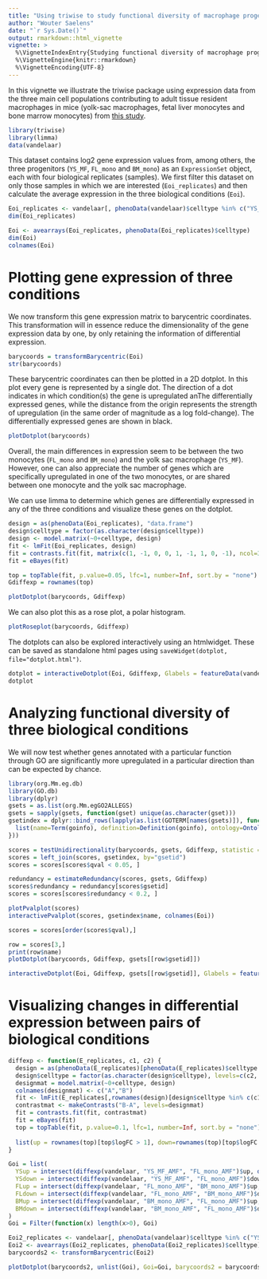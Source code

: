```yaml
---
title: "Using triwise to study functional diversity of macrophage progenitors"
author: "Wouter Saelens"
date: "`r Sys.Date()`"
output: rmarkdown::html_vignette
vignette: >
  %\VignetteIndexEntry{Studying functional diversity of macrophage progenitors}
  %\VignetteEngine{knitr::rmarkdown}
  %\VignetteEncoding{UTF-8}
---
```


In this vignette we illustrate the triwise package using expression data from the three main cell populations contributing to adult tissue resident macrophages in mice (yolk-sac macrophages, fetal liver monocytes and bone marrow monocytes) from [this study](http://www.ncbi.nlm.nih.gov/pubmed/26992565).

```r
library(triwise)
library(limma)
data(vandelaar)
```

This dataset contains log2 gene expression values from, among others, the three progenitors (`YS_MF`, `FL_mono` and `BM_mono`) as an `ExpressionSet` object, each with four biological replicates (samples). We first filter this dataset on only those samples in which we are interested (`Eoi_replicates`) and then calculate the average expression in the three biological conditions (`Eoi`).

```r
Eoi_replicates <- vandelaar[, phenoData(vandelaar)$celltype %in% c("YS_MF", "FL_mono", "BM_mono")]
dim(Eoi_replicates)

Eoi <- avearrays(Eoi_replicates, phenoData(Eoi_replicates)$celltype)
dim(Eoi)
colnames(Eoi)
```

# Plotting gene expression of three conditions

We now transform this gene expression matrix to barycentric coordinates. This transformation will in essence reduce the dimensionality of the gene expression data by one, by only retaining the information of differential expression.
```r
barycoords = transformBarycentric(Eoi)
str(barycoords)
```

These barycentric coordinates can then be plotted in a 2D dotplot. In this plot every gene is represented by a single dot. The direction of a dot indicates in which condition(s) the gene is upregulated anThe differentially expressed genes, while the distance from the origin represents the strength of upregulation (in the same order of magnitude as a log fold-change). The differentially expressed genes are shown in black.
```r
plotDotplot(barycoords)
```
Overall, the main differences in expression seem to be between the two monocytes (`FL_mono` and `BM_mono`) and the yolk sac macrophage (`YS_MF`). However, one can also appreciate the number of genes which are specifically upregulated in one of the two monocytes, or are shared between one monocyte and the yolk sac macrophage.

We can use limma to determine which genes are differentially expressed in any of the three conditions and visualize these genes on the dotplot.
```r
design = as(phenoData(Eoi_replicates), "data.frame")
design$celltype = factor(as.character(design$celltype))
design <- model.matrix(~0+celltype, design)
fit <- lmFit(Eoi_replicates, design)
fit = contrasts.fit(fit, matrix(c(1, -1, 0, 0, 1, -1, 1, 0, -1), ncol=3))
fit = eBayes(fit)

top = topTable(fit, p.value=0.05, lfc=1, number=Inf, sort.by = "none")
Gdiffexp = rownames(top)
```

```r
plotDotplot(barycoords, Gdiffexp)
```

We can also plot this as a rose plot, a polar histogram.
```r
plotRoseplot(barycoords, Gdiffexp)
```

The dotplots can also be explored interactively using an htmlwidget. These can be saved as standalone html pages using `saveWidget(dotplot, file="dotplot.html")`.
```r
dotplot = interactiveDotplot(Eoi, Gdiffexp, Glabels = featureData(vandelaar)$symbol)
dotplot
```


# Analyzing functional diversity of three biological conditions

We will now test whether genes annotated with a particular function through GO are significantly more upregulated in a particular direction than can be expected by chance.
```r
library(org.Mm.eg.db)
library(GO.db)
library(dplyr)
gsets = as.list(org.Mm.egGO2ALLEGS)
gsets = sapply(gsets, function(gset) unique(as.character(gset)))
gsetindex = dplyr::bind_rows(lapply(as.list(GOTERM[names(gsets)]), function(goinfo) {
  list(name=Term(goinfo), definition=Definition(goinfo), ontology=Ontology(goinfo), gsetid = GOID(goinfo))
}))
```

```r
scores = testUnidirectionality(barycoords, gsets, Gdiffexp, statistic = "r", mc.cores = 8)
scores = left_join(scores, gsetindex, by="gsetid")
scores = scores[scores$qval < 0.05, ]

redundancy = estimateRedundancy(scores, gsets, Gdiffexp)
scores$redundancy = redundancy[scores$gsetid]
scores = scores[scores$redundancy < 0.2, ]
```

```r
plotPvalplot(scores)
interactivePvalplot(scores, gsetindex$name, colnames(Eoi))

scores = scores[order(scores$qval),]

row = scores[3,]
print(row$name)
plotDotplot(barycoords, Gdiffexp, gsets[[row$gsetid]])

interactiveDotplot(Eoi, Gdiffexp, gsets[[row$gsetid]], Glabels = featureData(vandelaar)$symbol)
```

# Visualizing changes in differential expression between pairs of biological conditions

```r
diffexp <- function(E_replicates, c1, c2) {
  design = as(phenoData(E_replicates)[phenoData(E_replicates)$celltype %in% c(c1,c2),], "data.frame")
  design$celltype = factor(as.character(design$celltype), levels=c(c2, c1)) # relevel so that contrast is in the right direction
  designmat = model.matrix(~0+celltype, design)
  colnames(designmat) <- c("A","B")
  fit <- lmFit(E_replicates[,rownames(design)[design$celltype %in% c(c1,c2)]],designmat)
  contrastmat <- makeContrasts("B-A", levels=designmat)
  fit = contrasts.fit(fit, contrastmat)
  fit = eBayes(fit)
  top = topTable(fit, p.value=0.1, lfc=1, number=Inf, sort.by = "none")
  
  list(up = rownames(top)[top$logFC > 1], down=rownames(top)[top$logFC < -1])
}

Goi = list(
  YSup = intersect(diffexp(vandelaar, "YS_MF_AMF", "FL_mono_AMF")$up, diffexp(vandelaar, "YS_MF_AMF", "BM_mono_AMF")$up),
  YSdown = intersect(diffexp(vandelaar, "YS_MF_AMF", "FL_mono_AMF")$down, diffexp(vandelaar, "YS_MF_AMF", "BM_mono_AMF")$down),
  FLup = intersect(diffexp(vandelaar, "FL_mono_AMF", "BM_mono_AMF")$up, diffexp(vandelaar, "FL_mono_AMF", "YS_MF_AMF")$up),
  FLdown = intersect(diffexp(vandelaar, "FL_mono_AMF", "BM_mono_AMF")$down, diffexp(vandelaar, "FL_mono_AMF", "YS_MF_AMF")$down),
  BMup = intersect(diffexp(vandelaar, "BM_mono_AMF", "FL_mono_AMF")$up, diffexp(vandelaar, "BM_mono_AMF", "YS_MF_AMF")$up),
  BMdown = intersect(diffexp(vandelaar, "BM_mono_AMF", "FL_mono_AMF")$down, diffexp(vandelaar, "BM_mono_AMF", "YS_MF_AMF")$down)
)
Goi = Filter(function(x) length(x>0), Goi)
```

```r
Eoi2_replicates <- vandelaar[, phenoData(vandelaar)$celltype %in% c("YS_MF_AMF", "FL_mono_AMF", "BM_mono_AMF")]
Eoi2 <- avearrays(Eoi2_replicates, phenoData(Eoi2_replicates)$celltype)
barycoords2 <- transformBarycentric(Eoi2)

plotDotplot(barycoords2, unlist(Goi), Goi=Goi, barycoords2 = barycoords)
```


